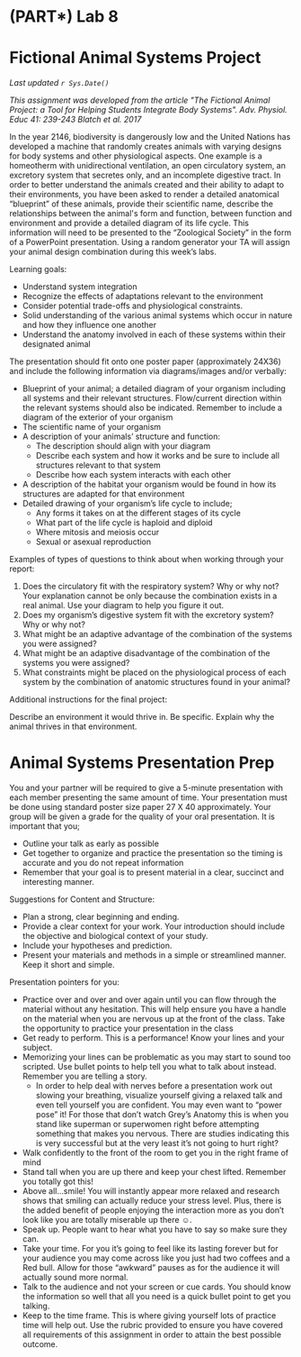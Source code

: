 # (PART\*) Lab 8 {-}

# Fictional Animal Systems Project {-}

*Last updated `r Sys.Date()`*

*This assignment was developed from the article \"The Fictional Animal Project: a Tool for Helping Students Integrate Body Systems\".  Adv. Physiol. Educ 41: 239-243 Blatch et al. 2017*

In the year 2146, biodiversity is dangerously low and the United Nations has developed a machine that randomly creates animals with varying designs for body systems and other physiological aspects. One example is a homeotherm with unidirectional ventilation, an open circulatory system, an excretory system that secretes only, and an incomplete digestive tract. In order to better understand the animals created and their ability to adapt to their environments, you have been asked to render a detailed anatomical \“blueprint\” of these animals, provide their scientific name, describe the relationships between the animal\'s form and function, between function and environment and provide a detailed diagram of its life cycle.  This information will need to be presented to the \“Zoological Society\” in the form of a PowerPoint presentation.  Using a random generator your TA will assign your animal design combination during this week\’s labs. 

Learning goals:

* Understand system integration
* Recognize the effects of adaptations relevant to the environment
* Consider potential trade-offs and physiological constraints.
* Solid understanding of the various animal systems which occur in nature and how they influence one another
* Understand the anatomy involved in each of these systems within their designated animal

The presentation should fit onto one poster paper (approximately 24X36) and include the following information via diagrams/images and/or verbally:

* Blueprint of your animal; a detailed diagram of your organism including all systems and their relevant structures. Flow/current direction within the relevant systems should also be indicated.  Remember to include a diagram of the exterior of your organism
* The scientific name of your organism
* A description of your animals\’ structure and function:
  - The description should align with your diagram
  - Describe each system and how it works and be sure to include all structures relevant to that system
  - Describe how each system interacts with each other

* A description of the habitat your organism would be found in how its structures are adapted for that environment
* Detailed drawing of your organism\’s life cycle to include;
  - Any forms it takes on at the different stages of its cycle
  - What part of the life cycle is haploid and diploid
  - Where mitosis and meiosis occur
  - Sexual or asexual reproduction

Examples of types of questions to think about when working through your report:

1. Does the circulatory fit with the respiratory system? Why or why not? Your explanation cannot be only because the combination exists in a real animal. Use your diagram to help you figure it out.
2. Does my organism’s digestive system fit with the excretory system? Why or why not? 
3. What might be an adaptive advantage of the combination of the systems you were assigned?
4. What might be an adaptive disadvantage of the combination of the systems you were assigned?
5. What constraints might be placed on the physiological process of each system by the combination of anatomic structures found in your animal?

Additional instructions for the final project:

Describe an environment it would thrive in.  Be specific.  Explain why the animal thrives in that environment.

# Animal Systems Presentation Prep {-}

You and your partner will be required to give a 5-minute presentation with each member presenting the same amount of time. Your presentation must be done using standard poster size paper 27 X 40 approximately. Your group will be given a grade for the quality of your oral presentation. It is important that you;

* Outline your talk as early as possible
* Get together to organize and practice the presentation so the timing is accurate and you do not repeat information
* Remember that your goal is to present material in a clear, succinct and interesting manner.

Suggestions for Content and Structure:

* Plan a strong, clear beginning and ending.
* Provide a clear context for your work. Your introduction should include the objective and biological context of your study.
* Include your hypotheses and prediction.
* Present your materials and methods in a simple or streamlined manner. Keep it short and simple.

Presentation pointers for you:

* Practice over and over and over again until you can flow through the material without any hesitation. This will help ensure you have a handle on the material when you are nervous up at the front of the class. Take the opportunity to practice your presentation in the class
* Get ready to perform. This is a performance! Know your lines and your subject.
* Memorizing your lines can be problematic as you may start to sound too scripted. Use bullet points to help tell you what to talk about instead. Remember you are telling a story.
  - In order to help deal with nerves before a presentation work out slowing your breathing, visualize yourself giving a relaxed talk and even tell yourself you are confident. You may even want to \“power pose\” it! For those that don\’t watch
Grey’s Anatomy this is when you stand like superman or superwomen right before attempting something that makes you nervous. There are studies indicating this is very successful but at the very least it’s not going to hurt right?

* Walk confidently to the front of the room to get you in the right frame of mind
* Stand tall when you are up there and keep your chest lifted. Remember you totally got this!
* Above all…smile! You will instantly appear more relaxed and research shows that smiling can actually reduce your stress level. Plus, there is the added benefit of people enjoying the interaction more as you don’t look like you are totally miserable up there ☺.
* Speak up. People want to hear what you have to say so make sure they can.
* Take your time. For you it\’s going to feel like its lasting forever but for your audience you may come across like you just had two coffees and a Red bull. Allow for those \“awkward\” pauses as for the audience it will actually sound more normal.
* Talk to the audience and not your screen or cue cards. You should know the information so well that all you need is a quick bullet point to get you talking.
* Keep to the time frame. This is where giving yourself lots of practice time will help out.
Use the rubric provided to ensure you have covered all requirements of this assignment in order to attain the best possible outcome.